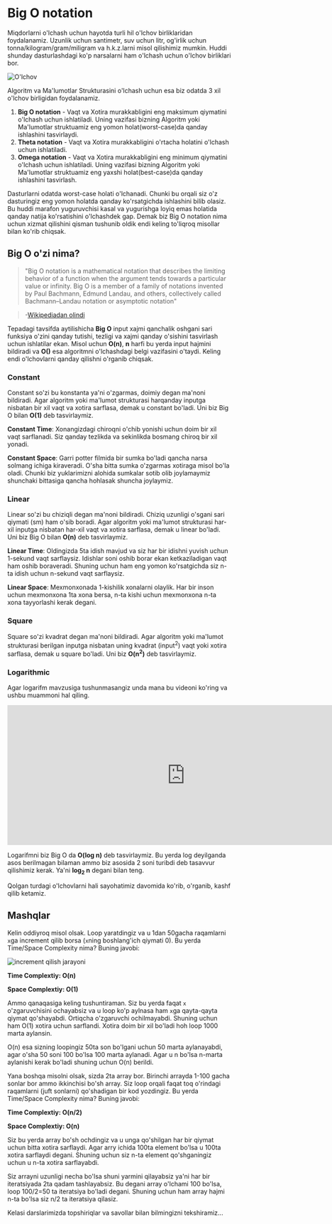# Big O notation

Miqdorlarni o'lchash uchun hayotda turli hil o'lchov birliklaridan foydalanamiz. Uzunlik uchun santimetr, suv uchun litr, og'irlik uchun
tonna/kilogram/gram/miligram va h.k.z.larni misol qilishimiz mumkin. Huddi shunday dasturlashdagi ko'p narsalarni ham o'lchash uchun
o'lchov birliklari bor. 

![O'lchov](../images/measure.gif)

Algoritm va Ma'lumotlar Strukturasini o'lchash uchun esa biz odatda 3 xil o'lchov birligidan foydalanamiz.

1. **Big O notation** - Vaqt va Xotira murakkabligini eng maksimum qiymatini o'lchash uchun ishlatiladi. Uning vazifasi bizning Algoritm 
yoki Ma'lumotlar struktuamiz eng yomon holat(worst-case)da qanday ishlashini tasvirlaydi.
2. **Theta notation** - Vaqt va Xotira murakkabligini o'rtacha holatini o'lchash uchun ishlatiladi. 
3. **Omega notation** - Vaqt va Xotira murakkabligini eng minimum qiymatini o'lchash uchun ishlatiladi. Uning vazifasi  bizning Algoritm 
yoki Ma'lumotlar struktuamiz eng yaxshi holat(best-case)da qanday ishlashini tasvirlash.

Dasturlarni odatda worst-case holati o'lchanadi. Chunki bu orqali siz o'z dasturingiz eng yomon holatda qanday ko'rsatgichda ishlashini 
bilib olasiz. Bu huddi marafon yuguruvchisi kasal va yugurishga loyiq emas holatida qanday natija ko'rsatishini o'lchashdek gap. Demak biz 
Big O notation nima uchun xizmat qilishini qisman tushunib oldik endi keling to'liqroq misollar bilan ko'rib chiqsak.

## Big O o'zi nima?

> "Big O notation is a mathematical notation that describes the limiting behavior of a function when the argument tends towards 
a particular value or infinity. Big O is a member of a family of notations invented by Paul Bachmann, Edmund Landau, and others, 
collectively called Bachmann–Landau notation or asymptotic notation"

> -[Wikipediadan olindi](https://en.wikipedia.org/wiki/Big_O_notation)

Tepadagi tavsifda aytilishicha **Big O** input xajmi qanchalik oshgani sari funksiya o'zini qanday tutishi, tezligi va xajmi qanday o'sishini 
tasvirlash uchun ishlatilar ekan. Misol uchun **O(n)**, **n** harfi bu yerda input hajmini bildiradi va **O()** esa algoritmni o'lchashdagi belgi
vazifasini o'taydi. Keling endi o'lchovlarni qanday qilishni o'rganib chiqsak. 

### **Constant**

Constant so'zi bu konstanta ya'ni o'zgarmas, doimiy degan ma'noni bildiradi. Agar algoritm yoki ma'lumot strukturasi harqanday inputga nisbatan
bir xil vaqt va xotira sarflasa, demak u constant bo'ladi. Uni biz Big O bilan **O(1)** deb tasvirlaymiz.

**Constant Time**: Xonangizdagi chiroqni o'chib yonishi uchun doim bir xil vaqt sarflanadi. Siz qanday tezlikda va sekinlikda 
bosmang chiroq bir xil yonadi.

**Constant Space**: Garri potter filmida bir sumka bo'ladi qancha narsa solmang ichiga kiraveradi. O'sha bitta sumka o'zgarmas xotiraga misol 
bo'la oladi. Chunki biz yuklarimizni alohida sumkalar sotib olib joylamaymiz shunchaki bittasiga qancha hohlasak shuncha joylaymiz.

### **Linear**

Linear so'zi bu chiziqli degan ma'noni bildiradi. Chiziq uzunligi o'sgani sari qiymati (sm) ham o'sib boradi. Agar algoritm yoki ma'lumot 
strukturasi har-xil inputga nisbatan har-xil vaqt va xotira sarflasa, demak u linear bo'ladi. Uni biz Big O bilan **O(n)** deb tasvirlaymiz.

**Linear Time**: Oldingizda 5ta idish mavjud va siz har bir idishni yuvish uchun 1-sekund vaqt sarflaysiz. Idishlar soni oshib borar ekan
ketkaziladigan vaqt ham oshib boraveradi. Shuning uchun ham eng yomon ko'rsatgichda siz n-ta idish uchun n-sekund vaqt sarflaysiz.

**Linear Space**: Mexmonxonada 1-kishilik xonalarni olaylik. Har bir inson uchun mexmonxona 1ta xona bersa, n-ta kishi uchun mexmonxona 
n-ta xona tayyorlashi kerak degani.

### **Square**

Square so'zi kvadrat degan ma'noni bildiradi. Agar algoritm yoki ma'lumot strukturasi berilgan inputga nisbatan uning kvadrat (input<sup>2</sup>) 
vaqt yoki xotira sarflasa, demak u square bo'ladi. Uni biz **O(n<sup>2</sup>)** deb tasvirlaymiz.

### **Logarithmic**

Agar logarifm mavzusiga tushunmasangiz unda mana bu videoni ko'ring va ushbu muammoni hal qiling.

<iframe width="800" height="315" src="https://www.youtube.com/embed/PCg9swHG540" title="YouTube video player" frameborder="0" allow="accelerometer; autoplay; clipboard-write; encrypted-media; gyroscope; picture-in-picture; web-share" allowfullscreen></iframe>

Logarifmni biz Big O da **O(log n)** deb tasvirlaymiz. Bu yerda log deyilganda asos berilmagan bilaman ammo biz asosida 2 soni turibdi 
deb tasavvur qilishimiz kerak. Ya'ni **log<sub>2</sub> n** degani bilan teng.

Qolgan turdagi o'lchovlarni hali sayohatimiz davomida ko'rib, o'rganib, kashf qilib ketamiz.

## Mashqlar

Kelin oddiyroq misol olsak. Loop yaratdingiz va u 1dan 50gacha raqamlarni `x`ga increment qilib borsa (`x`ning boshlang'ich qiymati 0). 
Bu yerda Time/Space Complexity nima? Buning javobi:

![increment qilish jarayoni](../images/iteratisya.gif)

**Time Complextiy: O(n)** 

**Space Complextiy: O(1)** 

Ammo qanaqasiga keling tushuntiraman. Siz bu yerda faqat `x` o'zgaruvchisini ochayabsiz va u loop ko'p aylnasa ham `x`ga 
qayta-qayta qiymat qo'shayabdi. Ortiqcha o'zgaruvchi ochilmayabdi. Shuning uchun ham O(1) xotira uchun sarflandi. Xotira doim bir xil bo'ladi 
hoh loop 1000 marta aylansin.

O(n) esa sizning loopingiz 50ta son bo'lgani uchun 50 marta aylanayabdi, agar o'sha 50 soni 100 bo'lsa 100 marta aylanadi. 
Agar u n bo'lsa n-marta aylanishi kerak bo'ladi shuning uchun O(n) berildi.

Yana boshqa misolni olsak, sizda 2ta array bor. Birinchi arrayda 1-100 gacha sonlar bor ammo ikkinchisi bo'sh array. Siz loop orqali 
faqat toq o'rindagi raqamlarni (juft sonlarni) qo'shadigan bir kod yozdingiz. Bu yerda Time/Space Complexity nima? Buning javobi:

**Time Complextiy: O(n/2)** 

**Space Complextiy: O(n)** 

Siz bu yerda array bo'sh ochdingiz va u unga qo'shilgan har bir qiymat uchun bitta xotira sarflaydi. Agar arry ichida 100ta element bo'lsa u 
100ta xotira sarflaydi degani. Shuning uchun siz n-ta element qo'shganingiz uchun u n-ta xotira sarflayabdi.

Siz arrayni uzunligi necha bo'lsa shuni yarmini qilayabsiz ya'ni har bir iteratsiyada 2ta qadam tashlayabsiz. Bu degani array o'lchami 100 bo'lsa,
loop 100/2=50 ta iteratsiya bo'ladi degani. Shuning uchun ham array hajmi n-ta bo'lsa siz n/2 ta iteratsiya qilasiz.

Kelasi darslarimizda topshiriqlar va savollar bilan bilmingizni tekshiramiz...
